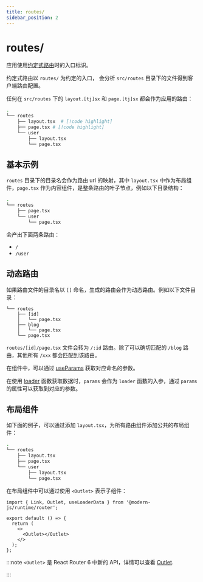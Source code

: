 ```yaml
---
title: routes/
sidebar_position: 2
---
```

# routes/

应用使用[约定式路由](guides/basic-features/routes.html#约定式路由)时的入口标识。

约定式路由以 `routes/` 为约定的入口， 会分析 `src/routes` 目录下的文件得到客户端路由配置。

任何在 `src/routes` 下的 `layout.[tj]sx` 和 `page.[tj]sx` 都会作为应用的路由：

```bash
.
└── routes
    ├── layout.tsx  # [!code highlight]
    ├── page.tsx # [!code highlight]
    └── user
        ├── layout.tsx
        └── page.tsx
```

## 基本示例

`routes` 目录下的目录名会作为路由 url 的映射，其中 `layout.tsx` 中作为布局组件，`page.tsx` 作为内容组件，是整条路由的叶子节点，例如以下目录结构：

```bash
.
└── routes
    ├── page.tsx
    └── user
        └── page.tsx
```

会产出下面两条路由：

- `/`
- `/user`

## 动态路由

如果路由文件的目录名以 `[]` 命名，生成的路由会作为动态路由。例如以下文件目录：

```
└── routes
    ├── [id]
    │   └── page.tsx
    ├── blog
    │   └── page.tsx
    └── page.tsx
```

`routes/[id]/page.tsx` 文件会转为 `/:id` 路由。除了可以确切匹配的 `/blog` 路由，其他所有 `/xxx` 都会匹配到该路由。

在组件中，可以通过 [useParams](/apis/app/runtime/router/router#useparams) 获取对应命名的参数。

在使用 [loader](/guides/basic-features/data/data-fetch#loader-函数) 函数获取数据时，`params` 会作为 `loader` 函数的入参，通过 `params` 的属性可以获取到对应的参数。

## 布局组件

如下面的例子，可以通过添加 `layout.tsx`，为所有路由组件添加公共的布局组件：

```bash
.
└── routes
    ├── layout.tsx
    ├── page.tsx
    └── user
        ├── layout.tsx
        └── page.tsx
```

在布局组件中可以通过使用 `<Outlet>` 表示子组件：

```tsx title=routes/layout.tsx
import { Link, Outlet, useLoaderData } from '@modern-js/runtime/router';

export default () => {
  return (
    <>
      <Outlet></Outlet>
    </>
  );
};
```

:::note
`<Outlet>` 是 React Router 6 中新的 API，详情可以查看 [Outlet](https://reactrouter.com/en/main/components/outlet#outlet).

:::
